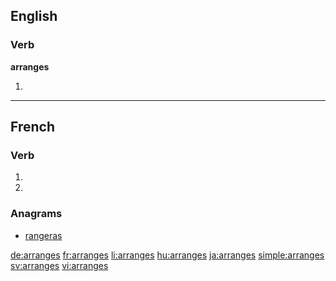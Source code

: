 {{also|arrangés}}
==English==

===Verb===
'''arranges'''

# {{third-person singular of|arrange}}

----

==French==

===Verb===
{{fr-verb-form}}

# {{conjugation of|arranger||2|s|pres|ind|lang=fr}}
# {{conjugation of|arranger||2|s|pres|sub|lang=fr}}

===Anagrams===
* [[rangeras#French|rangeras]]

[[de:arranges]]
[[fr:arranges]]
[[li:arranges]]
[[hu:arranges]]
[[ja:arranges]]
[[simple:arranges]]
[[sv:arranges]]
[[vi:arranges]]